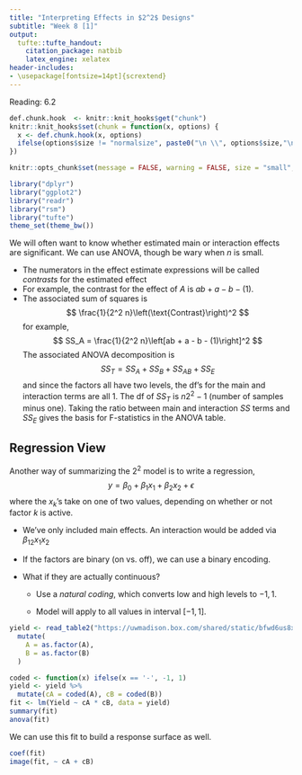 ```yaml
---
title: "Interpreting Effects in $2^2$ Designs"
subtitle: "Week 8 [1]"
output:
  tufte::tufte_handout:
    citation_package: natbib
    latex_engine: xelatex
header-includes:
- \usepackage[fontsize=14pt]{scrextend}
---
```

Reading: 6.2

```r
def.chunk.hook  <- knitr::knit_hooks$get("chunk")
knitr::knit_hooks$set(chunk = function(x, options) {
  x <- def.chunk.hook(x, options)
  ifelse(options$size != "normalsize", paste0("\n \\", options$size,"\n\n", x, "\n\n \\normalsize"), x)
})

knitr::opts_chunk$set(message = FALSE, warning = FALSE, size = "small", echo = FALSE)
```

```r
library("dplyr")
library("ggplot2")
library("readr")
library("rsm")
library("tufte")
theme_set(theme_bw())
```

We will often want to know whether estimated main or interaction effects are
significant. We can use ANOVA, though be wary when $n$ is small.

* The numerators in the effect estimate expressions will be called _contrasts_
for the estimated effect
* For example, the contrast for the effect of $A$ is $ab + a - b -
\left(1\right)$.
* The associated sum of squares is
$$
\frac{1}{2^2 n}\left(\text{Contrast}\right)^2
$$
for example,
$$
SS_A = \frac{1}{2^2 n}\left[ab + a - b - (1)\right]^2
$$
The associated ANOVA decomposition is
$$
SS_T = SS_A + SS_B + SS_{AB} + SS_E
$$
and since the factors all have two levels, the df’s for the main and interaction
terms are all 1. The df of $SS_T$ is $n 2^2 - 1$ (number of samples minus one).
Taking the ratio between main and interaction $SS$ terms and $SS_E$ gives the
basis for F-statistics in the ANOVA table.

## Regression View

Another way of summarizing the $2^2$ model is to write a regression,
$$
y = \beta_0 + \beta_1 x_1 + \beta_2 x_2 + \epsilon
$$
where the $x_k$’s take on one of two values, depending on whether or not factor $k$ is active.

* We’ve only included main effects. An interaction would be added via $\beta_{12} x_{1}x_{2}$

* If the factors are binary (on vs. off), we can use a binary encoding. 

* What if they are actually continuous?

	* Use a _natural coding_, which converts low and high levels to ${-1, 1}$.
	
	* Model will apply to all values in interval $[-1, 1]$.
	
```r
yield <- read_table2("https://uwmadison.box.com/shared/static/bfwd6us8xsii4uelzftg1azu2f7z77mk.txt") %>%
  mutate(
    A = as.factor(A),
    B = as.factor(B)
  )
```
```r
coded <- function(x) ifelse(x == '-', -1, 1)
yield <- yield %>%
  mutate(cA = coded(A), cB = coded(B))
fit <- lm(Yield ~ cA * cB, data = yield)
summary(fit)
anova(fit)
```
	
We can use this fit to build a response surface as well.

```r
coef(fit)
image(fit, ~ cA + cB)
```
 

